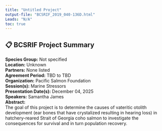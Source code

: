 ```yaml
---
title: "Untitled Project"
output-file: "BCSRIF_2019_040-136D.html"
Leads: "N/A"
toc: true
---
```


## 📋 BCSRIF Project Summary

**Species Group:** Not specified  
**Location:** Unknown  
**Partners:** None listed  
**Agreement Period:** TBD to TBD  
**Organization:** Pacific Salmon Foundation  
**Session(s):** Marine Stressors  
**Presentation Date(s):** December 04, 2025  
**Speakers:** Samantha James  
**Abstract:**  
The goal of this project is to determine the causes of vateritic otolith development (ear bones that have crystalized resulting in hearing loss) in hatchery-reared Strait of Georgia coho salmon to investigate the consequences for survival and in turn population recovery.   


